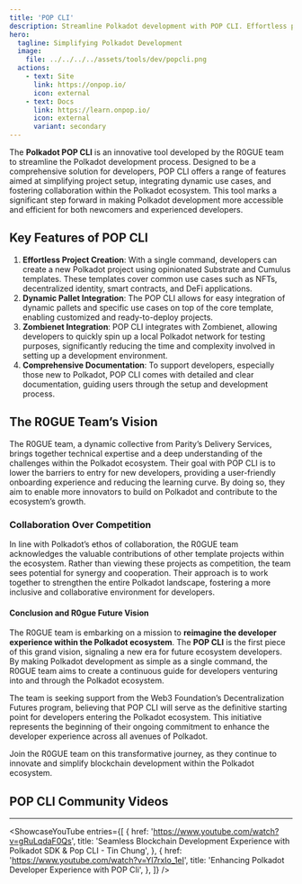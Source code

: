```yaml
---
title: 'POP CLI'
description: Streamline Polkadot development with POP CLI. Effortless project setup, dynamic pallet integration, and comprehensive documentation.
hero:
  tagline: Simplifying Polkadot Development
  image: 
    file: ../../../../assets/tools/dev/popcli.png
  actions:
    - text: Site
      link: https://onpop.io/
      icon: external
    - text: Docs
      link: https://learn.onpop.io/
      icon: external
      variant: secondary
---
```



The **Polkadot POP CLI** is an innovative tool developed by the R0GUE team to streamline the Polkadot development process. Designed to be a comprehensive solution for developers, POP CLI offers a range of features aimed at simplifying project setup, integrating dynamic use cases, and fostering collaboration within the Polkadot ecosystem. This tool marks a significant step forward in making Polkadot development more accessible and efficient for both newcomers and experienced developers.

## Key Features of POP CLI
1. **Effortless Project Creation**: With a single command, developers can create a new Polkadot project using opinionated Substrate and Cumulus templates. These templates cover common use cases such as NFTs, decentralized identity, smart contracts, and DeFi applications.
2. **Dynamic Pallet Integration**: The POP CLI allows for easy integration of dynamic pallets and specific use cases on top of the core template, enabling customized and ready-to-deploy projects.
3. **Zombienet Integration**: POP CLI integrates with Zombienet, allowing developers to quickly spin up a local Polkadot network for testing purposes, significantly reducing the time and complexity involved in setting up a development environment.
4. **Comprehensive Documentation**: To support developers, especially those new to Polkadot, POP CLI comes with detailed and clear documentation, guiding users through the setup and development process.

## The R0GUE Team’s Vision
The R0GUE team, a dynamic collective from Parity’s Delivery Services, brings together technical expertise and a deep understanding of the challenges within the Polkadot ecosystem. Their goal with POP CLI is to lower the barriers to entry for new developers, providing a user-friendly onboarding experience and reducing the learning curve. By doing so, they aim to enable more innovators to build on Polkadot and contribute to the ecosystem’s growth.

### Collaboration Over Competition
In line with Polkadot’s ethos of collaboration, the R0GUE team acknowledges the valuable contributions of other template projects within the ecosystem. Rather than viewing these projects as competition, the team sees potential for synergy and cooperation. Their approach is to work together to strengthen the entire Polkadot landscape, fostering a more inclusive and collaborative environment for developers.

#### Conclusion and R0gue Future Vision
The R0GUE team is embarking on a mission to **reimagine the developer experience within the Polkadot ecosystem**. The **POP CLI** is the first piece of this grand vision, signaling a new era for future ecosystem developers. By making Polkadot development as simple as a single command, the R0GUE team aims to create a continuous guide for developers venturing into and through the Polkadot ecosystem.

The team is seeking support from the Web3 Foundation’s Decentralization Futures program, believing that POP CLI will serve as the definitive starting point for developers entering the Polkadot ecosystem. This initiative represents the beginning of their ongoing commitment to enhance the developer experience across all avenues of Polkadot.

Join the R0GUE team on this transformative journey, as they continue to innovate and simplify blockchain development within the Polkadot ecosystem.


## POP CLI Community Videos
------------
<ShowcaseYouTube
  entries={[
    {
      href: 'https://www.youtube.com/watch?v=gRuLqdaF0Qs',
      title: 'Seamless Blockchain Development Experience with Polkadot SDK & Pop CLI - Tin Chung',
        },
          {
      href: 'https://www.youtube.com/watch?v=Yl7rxIo_1eI',
      title: 'Enhancing Polkadot Developer Experience with POP Cli',
          },
  ]} />